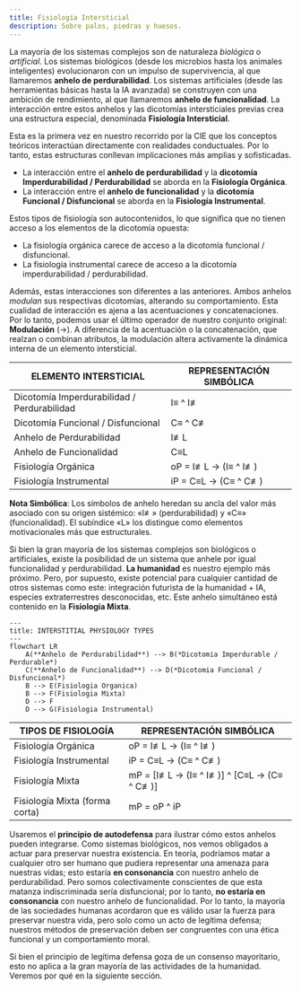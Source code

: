 ```yaml
---
title: Fisiología Intersticial
description: Sobre palos, piedras y huesos.
---
```


La mayoría de los sistemas complejos son de naturaleza *biológica* o *artificial*. Los sistemas biológicos (desde los microbios hasta los animales inteligentes) evolucionaron con un impulso de supervivencia, al que llamaremos **anhelo de perdurabilidad**. Los sistemas artificiales (desde las herramientas básicas hasta la IA avanzada) se construyen con una ambición de rendimiento, al que llamaremos **anhelo de funcionalidad**. La interacción entre estos anhelos y las dicotomías intersticiales previas crea una estructura especial, denominada **Fisiología Intersticial**.

Esta es la primera vez en nuestro recorrido por la CIE que los conceptos teóricos interactúan directamente con realidades conductuales. Por lo tanto, estas estructuras conllevan implicaciones más amplias y sofisticadas.

- La interacción entre el **anhelo de perdurabilidad** y la **dicotomía Imperdurabilidad / Perdurabilidad** se aborda en la **Fisiología Orgánica**.
- La interacción entre el **anhelo de funcionalidad** y la **dicotomía Funcional / Disfuncional** se aborda en la **Fisiología Instrumental**.

Estos tipos de fisiología son autocontenidos, lo que significa que no tienen acceso a los elementos de la dicotomía opuesta:

- La fisiología orgánica carece de acceso a la dicotomía funcional / disfuncional.
- La fisiología instrumental carece de acceso a la dicotomía imperdurabilidad / perdurabilidad.

Además, estas interacciones son diferentes a las anteriores. Ambos anhelos *modulan* sus respectivas dicotomías, alterando su comportamiento. Esta cualidad de interacción es ajena a las acentuaciones y concatenaciones. Por lo tanto, podemos usar el último operador de nuestro conjunto original: **Modulación** (→). A diferencia de la acentuación o la concatenación, que realzan o combinan atributos, la modulación altera activamente la dinámica interna de un elemento intersticial.

| **ELEMENTO INTERSTICIAL** | **REPRESENTACIÓN SIMBÓLICA** |
|---|---|
| Dicotomía Imperdurabilidad / Perdurabilidad | I≡ ^ I≢ |
| Dicotomía Funcional / Disfuncional | C≡ ^ C≢ |
| Anhelo de Perdurabilidad | I≢L |
| Anhelo de Funcionalidad | C≡L |
| Fisiología Orgánica | oP = I≢L → (I≡ ^ I≢) |
| Fisiología Instrumental | iP = C≡L → (C≡ ^ C≢) |

**Nota Simbólica**: Los símbolos de anhelo heredan su ancla del valor más asociado con su origen sistémico: «I≢» (perdurabilidad) y «C≡» (funcionalidad). El subíndice «L» los distingue como elementos motivacionales más que estructurales.

Si bien la gran mayoría de los sistemas complejos son biológicos o artificiales, existe la posibilidad de un sistema que anhele por igual funcionalidad y perdurabilidad. **La humanidad** es nuestro ejemplo más próximo. Pero, por supuesto, existe potencial para cualquier cantidad de otros sistemas como este: integración futurista de la humanidad + IA, especies extraterrestres desconocidas, etc. Este anhelo simultáneo está contenido en la **Fisiología Mixta**.

```mermaid
---
title: INTERSTITIAL PHYSIOLOGY TYPES
---
flowchart LR
    A(**Anhelo de Perdurabilidad**) --> B(*Dicotomia Imperdurable / Perdurable*)
    C(**Anhelo de Funcionalidad**) --> D(*Dicotomia Funcional / Disfuncional*)
    B --> E(Fisiologia Organica)
    B --> F(Fisiologia Mixta)
    D --> F
    D --> G(Fisiologia Instrumental)
```

| **TIPOS DE FISIOLOGÍA** | **REPRESENTACIÓN SIMBÓLICA** |
|---|---|
| Fisiología Orgánica | oP = I≢L → (I≡ ^ I≢) |
| Fisiología Instrumental | iP = C≡L → (C≡ ^ C≢) |
| Fisiología Mixta | mP = [I≢L → (I≡ ^ I≢)] ^ [C≡L → (C≡ ^ C≢)] |
| Fisiología Mixta (forma corta) | mP = oP ^ iP |

Usaremos el **principio de autodefensa** para ilustrar cómo estos anhelos pueden integrarse. Como sistemas biológicos, nos vemos obligados a actuar para preservar nuestra existencia. En teoría, podríamos matar a cualquier otro ser humano que pudiera representar una amenaza para nuestras vidas; esto estaría **en consonancia** con nuestro anhelo de perdurabilidad. Pero somos colectivamente conscientes de que esta matanza indiscriminada sería disfuncional; por lo tanto, **no estaría en consonancia** con nuestro anhelo de funcionalidad. Por lo tanto, la mayoría de las sociedades humanas acordaron que es válido usar la fuerza para preservar nuestra vida, pero solo como un acto de legítima defensa; nuestros métodos de preservación deben ser congruentes con una ética funcional y un comportamiento moral.

Si bien el principio de legítima defensa goza de un consenso mayoritario, esto no aplica a la gran mayoría de las actividades de la humanidad. Veremos por qué en la siguiente sección.
